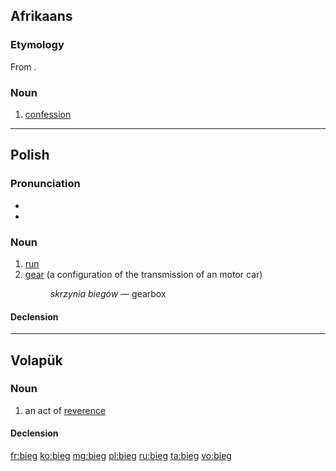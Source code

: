 ==Afrikaans==

===Etymology===
From {{etyl|nl|af}} {{term|biecht|lang=nl}}.

===Noun===
{{infl|af|noun}}

# [[confession]]

----

==Polish==

===Pronunciation===
* {{IPA|[bʲɛk]|lang=pl}}
* {{audio|pl-bieg.ogg|audio}}

===Noun===
{{pl-noun|m}}

# [[run]]
# [[gear]] (a configuration of the transmission of an motor car)
#:''skrzynia biegów'' — gearbox

====Declension====
{{pl-decl-noun
|bieg|biegi
|biegu|biegów
|biegowi|biegom
|bieg|biegi
|biegiem|biegami
|biegu|biegach
|biegu|biegi
}}

----

==Volapük==

===Noun===
{{vo-noun}}
 
# an act of [[reverence]]

====Declension====
{{vo-decl-noun}}

[[fr:bieg]]
[[ko:bieg]]
[[mg:bieg]]
[[pl:bieg]]
[[ru:bieg]]
[[ta:bieg]]
[[vo:bieg]]